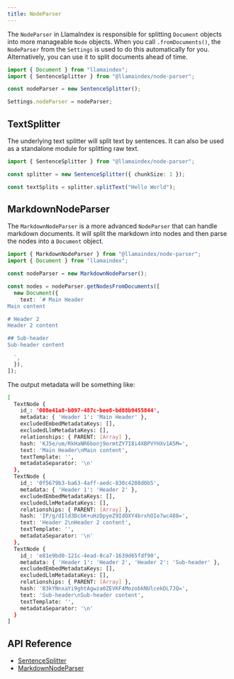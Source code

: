 ```yaml
---
title: NodeParser
---
```


The `NodeParser` in LlamaIndex is responsible for splitting `Document` objects into more manageable `Node` objects. When you call `.fromDocuments()`, the `NodeParser` from the `Settings` is used to do this automatically for you. Alternatively, you can use it to split documents ahead of time.

```typescript
import { Document } from "llamaindex";
import { SentenceSplitter } from "@llamaindex/node-parser";

const nodeParser = new SentenceSplitter();

Settings.nodeParser = nodeParser;
```

## TextSplitter

The underlying text splitter will split text by sentences. It can also be used as a standalone module for splitting raw text.

```typescript
import { SentenceSplitter } from "@llamaindex/node-parser";

const splitter = new SentenceSplitter({ chunkSize: 1 });

const textSplits = splitter.splitText("Hello World");
```

## MarkdownNodeParser

The `MarkdownNodeParser` is a more advanced `NodeParser` that can handle markdown documents. It will split the markdown into nodes and then parse the nodes into a `Document` object.

```typescript
import { MarkdownNodeParser } from "@llamaindex/node-parser";
import { Document } from "llamaindex";

const nodeParser = new MarkdownNodeParser();

const nodes = nodeParser.getNodesFromDocuments([
  new Document({
    text: `# Main Header
Main content

# Header 2
Header 2 content

## Sub-header
Sub-header content

  `,
  }),
]);
```

The output metadata will be something like:

```bash
[
  TextNode {
    id_: '008e41a8-b097-487c-bee8-bd88b9455844',
    metadata: { 'Header 1': 'Main Header' },
    excludedEmbedMetadataKeys: [],
    excludedLlmMetadataKeys: [],
    relationships: { PARENT: [Array] },
    hash: 'KJ5e/um/RkHaNR6bonj9ormtZY7I8i4XBPVYHXv1A5M=',
    text: 'Main Header\nMain content',
    textTemplate: '',
    metadataSeparator: '\n'
  },
  TextNode {
    id_: '0f5679b3-ba63-4aff-aedc-830c4208d0b5',
    metadata: { 'Header 1': 'Header 2' },
    excludedEmbedMetadataKeys: [],
    excludedLlmMetadataKeys: [],
    relationships: { PARENT: [Array] },
    hash: 'IP/g/dIld3DcbK+uHzDpyeZ9IdOXY4brxhOIe7wc488=',
    text: 'Header 2\nHeader 2 content',
    textTemplate: '',
    metadataSeparator: '\n'
  },
  TextNode {
    id_: 'e81e9bd0-121c-4ead-8ca7-1639d65fdf90',
    metadata: { 'Header 1': 'Header 2', 'Header 2': 'Sub-header' },
    excludedEmbedMetadataKeys: [],
    excludedLlmMetadataKeys: [],
    relationships: { PARENT: [Array] },
    hash: 'B3kYNnxaYi9ghtAgwza0ZEVKF4MozobkNUlcekDL7JQ=',
    text: 'Sub-header\nSub-header content',
    textTemplate: '',
    metadataSeparator: '\n'
  }
]
```

## API Reference

- [SentenceSplitter](/docs/api/classes/SentenceSplitter)
- [MarkdownNodeParser](/docs/api/classes/MarkdownNodeParser)
